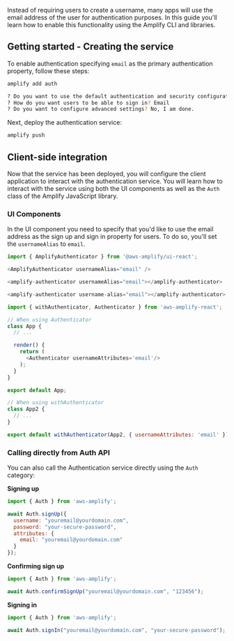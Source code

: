Instead of requiring users to create a username, many apps will use the email address of the user for authentication purposes. In this guide you'll learn how to enable this functionality using the Amplify CLI and libraries.

## Getting started - Creating the service

To enable authentication specifying `email` as the primary authentication property, follow these steps:

```sh
amplify add auth

? Do you want to use the default authentication and security configuration? Default configuration
? How do you want users to be able to sign in? Email
? Do you want to configure advanced settings? No, I am done.
```

Next, deploy the authentication service:

```sh
amplify push
```

## Client-side integration

Now that the service has been deployed, you will configure the client application to interact with the authentication service. You will learn how to interact with the service using both the UI components as well as the `Auth` class of the Amplify JavaScript library.

### UI Components

In the UI component you need to specify that you'd like to use the email address as the sign up and sign in property for users. To do so, you'll set the `usernameAlias` to `email`.

<BlockSwitcher>

<Block name="React">

```js
import { AmplifyAuthenticator } from '@aws-amplify/ui-react';

<AmplifyAuthenticator usernameAlias="email" />
```
</Block>

<Block name="Angular">

```js
<amplify-authenticator usernameAlias="email"></amplify-authenticator>
```

</Block>

<Block name="Vue">

```js
<amplify-authenticator username-alias="email"></amplify-authenticator>
```

</Block>

<Block name="React Native">

```js
import { withAuthenticator, Authenticator } from 'aws-amplify-react';

// When using Authenticator
class App {
  // ...

  render() {
    return (
      <Authenticator usernameAttributes='email'/>
    );
  }
}

export default App;

// When using withAuthenticator
class App2 {
  // ...
}

export default withAuthenticator(App2, { usernameAttributes: 'email' });
```

</Block>

</BlockSwitcher>

### Calling directly from Auth API

You can also call the Authentication service directly using the `Auth` category:

**Signing up**

```js
import { Auth } from 'aws-amplify';

await Auth.signUp({
  username: "youremail@yourdomain.com",
  password: "your-secure-password",
  attributes: {
    email: "youremail@yourdomain.com"
  }
});
```

**Confirming sign up**

```js
import { Auth } from 'aws-amplify';

await Auth.confirmSignUp("youremail@yourdomain.com", "123456");
```

**Signing in**

```js
import { Auth } from 'aws-amplify';

await Auth.signIn("youremail@yourdomain.com", "your-secure-password");
```